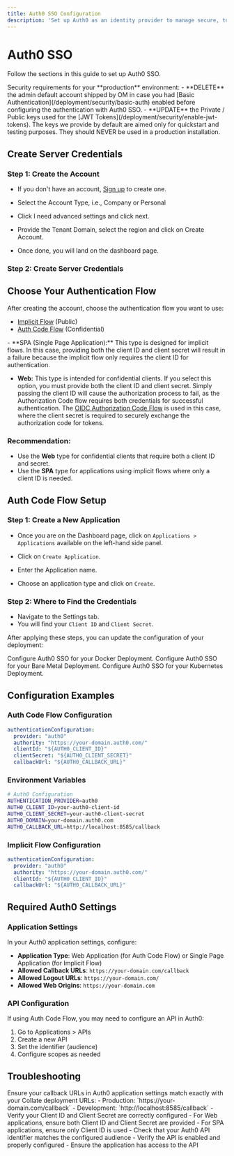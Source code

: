 ```yaml
---
title: Auth0 SSO Configuration
description: 'Set up Auth0 as an identity provider to manage secure, token-based authentication across web apps, APIs, and user-facing services.'
---
```


# Auth0 SSO

Follow the sections in this guide to set up Auth0 SSO.

<Accordion title="Security Requirements for Production">
Security requirements for your **production** environment:
- **DELETE** the admin default account shipped by OM in case you had [Basic Authentication](/deployment/security/basic-auth) enabled before configuring the authentication with Auth0 SSO.
- **UPDATE** the Private / Public keys used for the [JWT Tokens](/deployment/security/enable-jwt-tokens). The keys we provide by default are aimed only for quickstart and testing purposes. They should NEVER be used in a production installation.
</Accordion>

## Create Server Credentials

### Step 1: Create the Account

- If you don't have an account, [Sign up](https://auth0.com/signup) to create one.
- Select the Account Type, i.e., Company or Personal
- Click I need advanced settings and click next.

- Provide the Tenant Domain, select the region and click on Create Account.

- Once done, you will land on the dashboard page.

### Step 2: Create Server Credentials

## Choose Your Authentication Flow

After creating the account, choose the authentication flow you want to use:

- [Implicit Flow](/deployment/security/auth0/implicit-flow) (Public)
- [Auth Code Flow](/deployment/security/auth0/auth-code-flow) (Confidential)

<Accordion title="Application Types and Authentication Flows">
- **SPA (Single Page Application):**
  This type is designed for implicit flows. In this case, providing both the client ID and client secret will result in a failure because the implicit flow only requires the client ID for authentication.

- **Web:**
  This type is intended for confidential clients. If you select this option, you must provide both the client ID and client secret. Simply passing the client ID will cause the authorization process to fail, as the Authorization Code flow requires both credentials for successful authentication.
  The [OIDC Authorization Code Flow](/deployment/security/oidc) is used in this case, where the client secret is required to securely exchange the authorization code for tokens.

### Recommendation:

- Use the **Web** type for confidential clients that require both a client ID and secret.
- Use the **SPA** type for applications using implicit flows where only a client ID is needed.
</Accordion>

## Auth Code Flow Setup

### Step 1: Create a New Application

- Once you are on the Dashboard page, click on `Applications > Applications` available on the left-hand side panel.

- Click on `Create Application`.

- Enter the Application name.
- Choose an application type and click on `Create`.

### Step 2: Where to Find the Credentials

- Navigate to the Settings tab.
- You will find your `Client ID` and `Client Secret`.

After applying these steps, you can update the configuration of your deployment:

<CardGroup cols={3}>
  <Card title="Docker Security" icon="docker" href="/deployment/security/auth0/docker">
    Configure Auth0 SSO for your Docker Deployment.
  </Card>
  <Card title="Bare Metal Security" icon="server" href="/deployment/security/auth0/bare-metal">
    Configure Auth0 SSO for your Bare Metal Deployment.
  </Card>
  <Card title="Kubernetes Security" icon="kubernetes" href="/deployment/security/auth0/kubernetes">
    Configure Auth0 SSO for your Kubernetes Deployment.
  </Card>
</CardGroup>

## Configuration Examples

### Auth Code Flow Configuration

```yaml
authenticationConfiguration:
  provider: "auth0"
  authority: "https://your-domain.auth0.com/"
  clientId: "${AUTH0_CLIENT_ID}"
  clientSecret: "${AUTH0_CLIENT_SECRET}"
  callbackUrl: "${AUTH0_CALLBACK_URL}"
```

### Environment Variables

```bash
# Auth0 Configuration
AUTHENTICATION_PROVIDER=auth0
AUTH0_CLIENT_ID=your-auth0-client-id
AUTH0_CLIENT_SECRET=your-auth0-client-secret
AUTH0_DOMAIN=your-domain.auth0.com
AUTH0_CALLBACK_URL=http://localhost:8585/callback
```

### Implicit Flow Configuration

```yaml
authenticationConfiguration:
  provider: "auth0"
  authority: "https://your-domain.auth0.com/"
  clientId: "${AUTH0_CLIENT_ID}"
  callbackUrl: "${AUTH0_CALLBACK_URL}"
```

## Required Auth0 Settings

### Application Settings

In your Auth0 application settings, configure:

- **Application Type**: Web Application (for Auth Code Flow) or Single Page Application (for Implicit Flow)
- **Allowed Callback URLs**: `https://your-domain.com/callback`
- **Allowed Logout URLs**: `https://your-domain.com/`
- **Allowed Web Origins**: `https://your-domain.com`

### API Configuration

If using Auth Code Flow, you may need to configure an API in Auth0:

1. Go to Applications > APIs
2. Create a new API
3. Set the identifier (audience)
4. Configure scopes as needed

## Troubleshooting

<Accordion title="Invalid callback URL">
Ensure your callback URLs in Auth0 application settings match exactly with your Collate deployment URLs:
- Production: `https://your-domain.com/callback`
- Development: `http://localhost:8585/callback`
</Accordion>

<Accordion title="Client authentication failed">
- Verify your Client ID and Client Secret are correctly configured
- For Web applications, ensure both Client ID and Client Secret are provided
- For SPA applications, ensure only Client ID is used
</Accordion>

<Accordion title="Invalid audience">
- Check that your Auth0 API identifier matches the configured audience
- Verify the API is enabled and properly configured
- Ensure the application has access to the API
</Accordion>